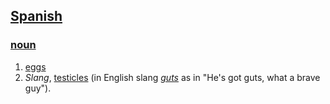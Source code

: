 == [[Spanish]] ==
=== [[noun]] ===
# [[egg]]s
# ''Slang'', [[testicle]]s (in English slang ''[[guts]]'' as in "He's got guts, what a brave guy").